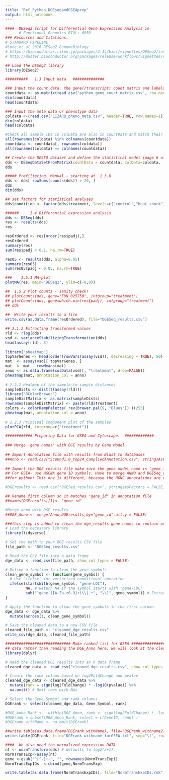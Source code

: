 ```yaml
---
title: "Ref_Python_DGEseqandGSEAprep"
output: html_notebook
---
```


```r
####  DESeq2 Script for Differential Gene Expression Analysis in 
      # Functional Genomics BIOL: 6850
### Resources and Citations:
# STANDARD PIPELINE
#Love et al 2016 DESeq2 GenomeBiology
# https://bioconductor.riken.jp/packages/2.14/bioc/vignettes/DESeq2/inst/doc/DESeq2.pdf
# http://master.bioconductor.org/packages/release/workflows/vignettes/rnaseqGene/inst/doc/rnaseqGene.html

## Load the DESeq2 library 
library(DESeq2)

##########   1.3 Input data   ##############

### Input the count data, the gene(/transcript) count matrix and labels **this count data already has WGCNA symbols used
countdata <- as.matrix(read.csv("python_gene_count_matrix.csv", row.names="gene_id"))
dim(countdata)
head(countdata)

### Input the meta data or phenotype data
coldata <-(read.csv("LIZARD_pheno_meta.csv", header=TRUE, row.names=1))
dim(coldata)
head(coldata)

#Check all sample IDs in colData are also in CountData and match their orders
all(rownames(coldata) %in% colnames(countdata))
countdata <- countdata[, rownames(coldata)]
all(rownames(coldata) == colnames(countdata))

## Create the DESEQ dataset and define the statistical model (page 6 of the manual)
dds <- DESeqDataSetFromMatrix(countData = countdata, colData=coldata,  design = ~treatment)
dds

##### Prefiltering  Manual - starting at  1.3.6 
dds <- dds[ rowSums(counts(dds)) > 20, ]
dds
dim(dds)

## set factors for statistical analyses
dds$condition <- factor(dds$treatment, levels=c("control","heat_shock"))

######     1.4 Differential expression analysis
dds <- DESeq(dds)
res <- results(dds)
res

resOrdered <- res[order(res$padj),]
resOrdered
summary(res)
sum(res$padj < 0.1, na.rm=TRUE)

res05 <- results(dds, alpha=0.05)
summary(res05)
sum(res05$padj < 0.05, na.rm=TRUE)

###    1.5.1 MA-plot
plotMA(res, main="DESeq2", ylim=c(-8,8))

##  1.5.2 Plot counts - sanity check!
## plotCounts(dds, gene="FUN_025750", intgroup="treatment")
## plotCounts(dds, gene=which.min(res$padj), intgroup="treatment")
## dds
  
##  Write your results to a file 
write.csv(as.data.frame(resOrdered), file="DGESeq_results.csv")   
```


```r
## 2.1.2 Extracting transformed values
rld <- rlog(dds)
vsd <- varianceStabilizingTransformation(dds)
head(assay(rld), 3)
  
library("pheatmap")
topVarGenes <- head(order(rowVars(assay(vsd)), decreasing = TRUE), 50)
mat  <- assay(vsd)[ topVarGenes, ]
mat  <- mat - rowMeans(mat)
anno <- as.data.frame(colData(vsd)[, "treatment", drop=FALSE])
pheatmap(mat, annotation_col = anno)
  
# 2.2.2 Heatmap of the sample-to-sample distances
sampleDists <- dist(t(assay(rld)))
library("RColorBrewer")
sampleDistMatrix <- as.matrix(sampleDists)
rownames(sampleDistMatrix) <- paste(rld$treatment)
colors <- colorRampPalette( rev(brewer.pal(9, "Blues")) )(255)
pheatmap(mat, annotation_col = anno)
  
# 2.2.3 Principal component plot of the samples
plotPCA(rld, intgroup=c("treatment"))

```




```r
############ Preparing Data for GSEA and Cytoscape.  #############
  
### Merge 'gene names' with DGE results by Gene Model
  
## Import Annotation file with results from Blast to databases
##Anno <- read.csv("SceUnd1.0_top24_CompliedAnnotation.csv", stringsAsFactors = FALSE, na.strings=c("", “NA”))
  
## Import the DGE results file make sure the gene model name is 'gene_id' to match annotation file
## For GSEA- use HGCNA gene ID symbols. Have to merge ANNO and DGESeq_results by gene ID. Must merge on ID type used in gene matrix file. (FUN ID’s here). Rename ID column in DGEresults to be the same as annotation file with the same ID type (FUN ID here). Then this will merge annotation data and DGEresults .csv. It will merge all columns and be in a temp dataframe called DGE_Anno. Next you will only save the HGNC containing row (look at name in file)(GeneID here) and the “rank” column. 
##for python! This one is different, because the HGNC annotations are used in the count matrix originally- though they are in the format gene/exon-HGNC|HGNC or -LOC|LOC. Somehow I will need to save only the first variable after - and before | in each line. Then delete all labels containing “LOC” and replace that cell with NA. But merging annotation and DGESeq_results in pointless for these files.

#DGEresults <- read.csv("DGESeq_results.csv", stringsAsFactors = FALSE)

## Rename first column so it matches "gene_id" in annotation file
##names(DGEresults)[1]<- "gene_id" 

#Merge anno with DGE results
##DGE_Anno <- merge(Anno,DGEresults,by="gene_id",all.y = FALSE)

```

```r
###this step is added to clean the dge_results gene names to contain only HGCN or NA.
# Load the necessary library
library(tidyverse)

# Set the path to your DGE results CSV file
file_path <- "DGESeq_results.csv"

# Read the CSV file into a data frame
dge_data <- read_csv(file_path, show_col_types = FALSE)

# Define a function to clean the gene symbols
clean_gene_symbol <- function(gene_symbol) {
  # Use 'ifelse' for vectorized conditional operation
  ifelse(startsWith(gene_symbol, "gene-LOC"), 
         NA, # Return NA if the symbol starts with 'gene-LOC'
         sub("^gene-([A-Za-z0-9]+)\\|.*", "\\1", gene_symbol)) # Extract the gene symbol
}

# Apply the function to clean the gene symbols in the first column
dge_data <- dge_data %>%
  mutate(across(1, clean_gene_symbol))

# Save the cleaned data to a new CSV file
cleaned_file_path <- "cleaned_dge_results.csv"
write_csv(dge_data, cleaned_file_path)

```


```r
############################# Make ranked list for GSEA ####################
## data rather than reading the DGE_Anno here, we will look at the cleaned dge results with HGCN symbols; the equivalent of DGE_Anno is other scripts
library(dplyr)

# Read the cleaned DGE results into an R data frame
cleaned_dge_data <- read_csv("cleaned_dge_results.csv", show_col_types = FALSE)

# Create the rank column based on log2FoldChange and pvalue
cleaned_dge_data <- cleaned_dge_data %>%
  mutate(rank = sign(log2FoldChange) * -log10(pvalue)) %>%
  na.omit() # Omit rows with NAs

# Select the Gene_Symbol and rank columns
DGErank <- select(cleaned_dge_data, Gene_Symbol, rank)

#DGE_Anno_Rank <-  within(DGE_Anno, rank <- sign(log2FoldChange) * -log10(pvalue))
#DGErank = subset(DGE_Anno_Rank, select = c(GeneID, rank) )
#DGErank_withName <- na.omit(DGErank)

##write.table(as.data.frame(DGErank_withName), file="DGErank_withname2.txt", row.names=FALSE)
write.table(DGErank, file="DGErank_withname_forGSEA.txt", sep="\t", row.names=FALSE, quote=FALSE)

####  We also need the normalized expression DATA
nt <- normTransform(dds) # defaults to log2(x+1)
NormTransExp<-assay(nt)
gene <-gsub("^[^-]+-", "", rownames(NormTransExp))
NormTransExpIDs  <-cbind(gene,NormTransExp)

write.table(as.data.frame(NormTransExpIDs), file="NormTransExpIDs.rnk", row.names=FALSE)
```





